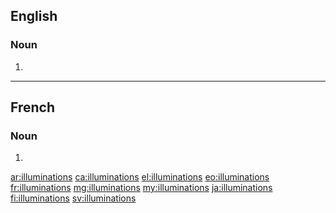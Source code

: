 ==English==

===Noun===
{{head|en|noun plural form}}

# {{plural of|illumination|lang=en}}

----

==French==

===Noun===
{{head|fr|noun plural form|g=f}}

# {{plural of|illumination|lang=fr}}

[[ar:illuminations]]
[[ca:illuminations]]
[[el:illuminations]]
[[eo:illuminations]]
[[fr:illuminations]]
[[mg:illuminations]]
[[my:illuminations]]
[[ja:illuminations]]
[[fi:illuminations]]
[[sv:illuminations]]